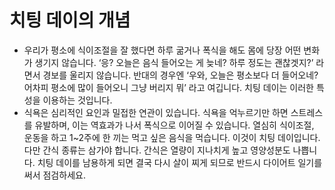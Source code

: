 # 치팅 데이의 개념

- 우리가 평소에 식이조절을 잘 했다면 하루 굶거나 폭식을 해도 몸에 당장 어떤 변화가 생기지 않습니다. ‘응? 오늘은 음식 들어오는 게 늦네? 하루 정도는 괜찮겟지?’ 라면서 경보를 울리지 않습니다. 반대의 경우엔 ‘우와, 오늘은 평소보다 더 들어오네? 어차피 평소에 많이 들어오니 그냥 버리지 뭐’ 라고 여깁니다. 치팅 데이는 이러한 특성을 이용하는 것입니다.
- 식욕은 심리적인 요인과 밀접한 연관이 있습니다. 식욕을 억누르기만 하면 스트레스를 유발하며, 이는 역효과가 나서 폭식으로 이어질 수 있습니다. 열심히 식이조절, 운동을 하고 1~2주에 한 끼는 먹고 싶은 음식을 먹습니다. 이것이 치팅 데이입니다. 다만 간식 종류는 삼가야 합니다. 간식은 열량이 지나치게 높고 영양성분도 나쁩니다. 치팅 데이를 남용하게 되면 결국 다시 살이 찌게 되므로 반드시 다이어트 일기를 써서 점검하세요.
